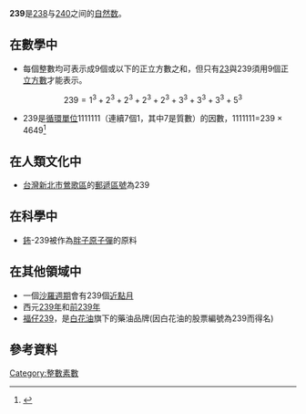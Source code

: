 {{noteTA|G1=Math}}
{{整数
| 质因数分解 = [[質數|質數]]
| 罗马数字 = CCXXXIX
}}
'''239'''是[[238|238]]与[[240|240]]之间的[[自然数|自然数]]。

== 在數學中 ==
{{數字性質|use math=yes|print black list=虧數,不尋常數,無平方數因數的數
|質數=*{{{orderstr}}}{{{property}}}{{{releatedstr}}}。
|孿生質數=**第17對{{{property}}}，為{{{value}}}。
**[[纽曼-尚克斯-威廉士素数|纽曼-尚克斯-威廉士素数]]
}}
*每個整數均可表示成9個或以下的正立方數之和，但只有[[23|23]]與239須用9個正[[立方數|立方數]]才能表示。
:<math>239 = 1^3 + 2^3 + 2^3 + 2^3 + 2^3 + 3^3 + 3^3 + 3^3 + 5^3</math>
*239是[[循環單位|循環單位]]1111111（連續7個1，其中7是質數）的因數，1111111=239 × 4649<ref>{{cite web|title=Integer factorization calculator|publisher=Alpertron ECM (Elliptic Curve Method)|url=https://www.alpertron.com.ar/ECM.HTM|accessdate=2020-04-17|archive-date=2020-04-26|archive-url=https://web.archive.org/web/20200426170024/https://www.alpertron.com.ar/ECM.HTM|dead-url=no}}</ref>

== 在人類文化中 ==
*[[台灣|台灣]][[新北市|新北市]][[鶯歌區|鶯歌區]]的[[郵遞區號|郵遞區號]]為239

== 在科學中 ==
*[[鈽|鈽]]-239被作為[[胖子原子彈|胖子原子彈]]的原料

== 在其他領域中 ==
*一個[[沙羅週期|沙羅週期]]會有239個[[月#天文學的背景|近點月]]
*西元[[239年|239年]]和[[前239年|前239年]]
*[[福仔239|福仔239]]，是[[白花油|白花油]]旗下的藥油品牌(因白花油的股票編號為239而得名)
[[Category:整數素數|Category:整數素數]]
== 參考資料 ==
{{reflist}}